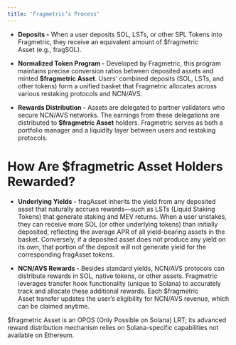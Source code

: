 ```yaml
---
title: 'Fragmetric’s Process'
---
```


* **Deposits -** When a user deposits SOL, LSTs, or other SPL Tokens into Fragmetric, they receive an equivalent amount of $fragmetric Asset (e.g., fragSOL).

* **Normalized Token Program -** Developed by Fragmetric, this program maintains precise conversion ratios between deposited assets and minted **$fragmetric Asset**. Users’ combined deposits (SOL, LSTs, and other tokens) form a unified basket that Fragmetric allocates across various restaking protocols and NCN/AVS.

* **Rewards Distribution -**  Assets are delegated to partner validators who secure NCN/AVS networks. The earnings from these delegations are distributed to **$fragmetric Asset** holders. Fragmetric serves as both a portfolio manager and a liquidity layer between users and restaking protocols.

# How Are $fragmetric Asset Holders Rewarded?

* **Underlying Yields -** fragAsset inherits the yield from any deposited asset that naturally accrues rewards—such as LSTs (Liquid Staking Tokens) that generate staking and MEV returns. When a user unstakes, they can receive more SOL (or other underlying tokens) than initially deposited, reflecting the average APR of all yield-bearing assets in the basket. Conversely, if a deposited asset does not produce any yield on its own, that portion of the deposit will not generate yield for the corresponding fragAsset tokens.

* **NCN/AVS Rewards -** Besides standard yields, NCN/AVS protocols can distribute rewards in SOL, native tokens, or other assets. Fragmetric leverages transfer hook functionality (unique to Solana) to accurately track and allocate these additional rewards. Each $fragmetric Asset transfer updates the user’s eligibility for NCN/AVS revenue, which can be claimed anytime.

<Info>
  $fragmetric Asset is an OPOS (Only Possible on Solana) LRT; its advanced reward distribution mechanism relies on Solana-specific capabilities not available on Ethereum.
</Info>